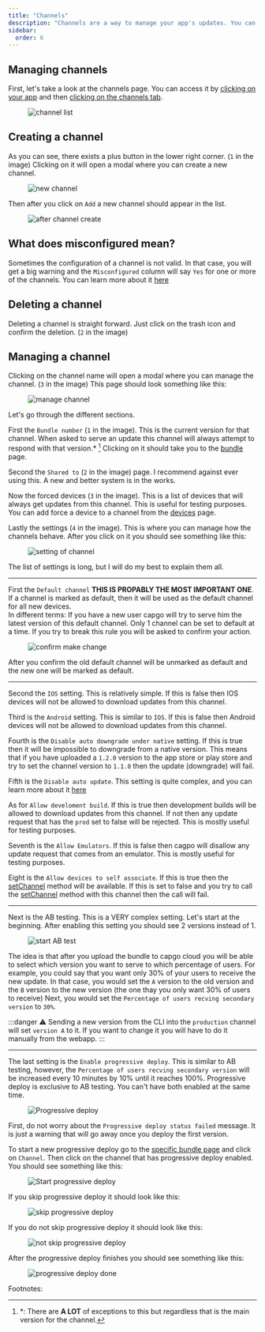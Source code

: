 ```yaml
---
title: "Channels"
description: "Channels are a way to manage your app's updates. You can have multiple channels and each channel can have multiple versions. This allows you to have multiple versions of your app in production at the same time."
sidebar:
  order: 6
---
```


## Managing channels

First, let's take a look at the channels page. You can access it by [clicking on your app](/docs/webapp/main-page) and then [clicking on the channels tab](/docs/webapp/main-app-page).


<figure><img src="/channels.webp" alt="channel list" /><figcaption></figcaption></figure>

## Creating a channel

As you can see, there exists a plus button in the lower right corner. (`1` in the image) Clicking on it will open a modal where you can create a new channel.
<figure><img style="margin-left: auto; margin-right: auto" src="/new_channel_modal.webp" alt="new channel" /><figcaption></figcaption></figure>

Then after you click on `Add` a new channel should appear in the list.
<figure><img src="/post-channel-create.webp" alt="after channel create" /><figcaption></figcaption></figure>

## What does misconfigured mean?
Sometimes the configuration of a channel is not valid. In that case, you will get a big warning and the `Misconfigured` column will say `Yes` for one or more of the channels.
You can learn more about it [here](/docs/tooling/cli#disable-updates-strategy)

## Deleting a channel

Deleting a channel is straight forward. Just click on the trash icon and confirm the deletion. (`2` in the image)

## Managing a channel

Clicking on the channel name will open a modal where you can manage the channel. (`3` in the image)
This page should look something like this:

<figure><img src="/manage_channel_main.webp" alt="manage channel" /><figcaption></figcaption></figure>

Let's go through the different sections.

First the `Bundle number` (`1` in the image). This is the current version for that channel. When asked to serve an update this channel will always attempt to respond with that version.* [^1]
Clicking on it should take you to the [bundle](/docs/webapp/bundles/) page.

Second the `Shared to` (`2` in the image) page. I recommend against ever using this. A new and better system is in the works.

Now the forced devices (`3` in the image). This is a list of devices that will always get updates from this channel. This is useful for testing purposes. You can add force a device to a channel from the [devices](/docs/webapp/devices/) page.

Lastly the settings (`4` in the image). This is where you can manage how the channels behave.
After you click on it you should see something like this:

<figure><img src="/channel_settings.webp" alt="setting of channel" /><figcaption></figcaption></figure>

The list of settings is long, but I will do my best to explain them all.

---
First the `Default channel` **THIS IS PROPABLY THE MOST IMPORTANT ONE**.\
If a channel is marked as default, then it will be used as the default channel for all new devices.\
In different terms: If you have a new user capgo will try to serve him the latest version of this default channel.
Only 1 channel can be set to default at a time. If you try to break this rule you will be asked to confirm your action.

<figure><img style="margin-left: auto; margin-right: auto" src="/confirm-make-default.webp" alt="confirm make change" /><figcaption></figcaption></figure>

After you confirm the old default channel will be unmarked as default and the new one will be marked as default.

---
Second the `IOS` setting. This is relatively simple. If this is false then IOS devices will not be allowed to download updates from this channel.

Third is the `Android` setting. This is similar to `IOS`. If this is false then Android devices will not be allowed to download updates from this channel.

Fourth is the `Disable auto downgrade under native` setting. If this is true then it will be impossible to downgrade from a native version. This means that if you have uploaded a `1.2.0` version to the app store or play store and try to set the channel version to `1.1.0` then the update (downgrade) will fail.

Fifth is the `Disable auto update`. This setting is quite complex, and you can learn more about it [here](/docs/tooling/cli#disable-updates-strategy)

As for `Allow develoment build`. If this is true then development builds will be allowed to download updates from this channel. If not then any update request that has the `prod` set to false will be rejected. This is mostly useful for testing purposes.

Seventh is the `Allow Emulators`. If this is false then cagpo will disallow any update request that comes from an emulator. This is mostly useful for testing purposes.

Eight is the `Allow devices to self associate`. If this is true then the [setChannel](docs/plugin/api/#setchannel) method will be available. If this is set to false and you try to call the [setChannel](docs/plugin/api/#setchannel) method with this channel then the call will fail.

---

Next is the AB testing. This is a VERY complex setting.
Let's start at the beginning. After enabling this setting you should see 2 versions instead of 1.

<figure><img style="margin-left: auto; margin-right: auto" src="/ab-start.webp" alt="start AB test" /><figcaption></figcaption></figure>

The idea is that after you upload the bundle to capgo cloud you will be able to select which version you want to serve to which percentage of users.
For example, you could say that you want only 30% of your users to receive the new update. In that case, you would set the `A` version to the old version and the `B` version to the new version (the one thay you only want 30% of users to receive)
Next, you would set the `Percentage of users recving secondary version` to `30%`.

:::danger
⚠️ Sending a new version from the CLI into the `production` channel will set `version A` to it. If you want to change it you will have to do it manually from the webapp.
:::

---

The last setting is the `Enable progressive deploy`. This is similar to AB testing, however, the `Percentage of users recving secondary version` will be increased every 10 minutes by 10% until it reaches 100%.
Progressive deploy is exclusive to AB testing. You can't have both enabled at the same time.

<figure><img style="margin-left: auto; margin-right: auto" src="/progressive-deploy-show.webp" alt="Progressive deploy" /><figcaption></figcaption></figure>

First, do not worry about the `Progressive deploy status failed` message. It is just a warning that will go away once you deploy the first version.

To start a new progressive deploy go to the [specific bundle page](/docs/webapp/bundles/) and click on `Channel`. Then click on the channel that has progressive deploy enabled. You should see something like this:

<figure><img style="margin-left: auto; margin-right: auto" src="/progressive-start.webp" alt="Start progressive deploy" /><figcaption></figcaption></figure>

If you skip progressive deploy it should look like this:
<figure><img style="margin-left: auto; margin-right: auto" src="/progressive-skip.webp" alt="skip progressive deploy" /><figcaption></figcaption></figure>

If you do not skip progressive deploy it should look like this:

<figure><img style="margin-left: auto; margin-right: auto" src="/progressive-no-skip.webp" alt="not skip progressive deploy" /><figcaption></figcaption></figure>

After the progressive deploy finishes you should see something like this:

<figure><img style="margin-left: auto; margin-right: auto" src="/progressive-deploy-finish.webp" alt="progressive deploy done" /><figcaption></figcaption></figure>

Footnotes:
[^1]: \*: There are **A LOT** of exceptions to this but regardless that is the main version for the channel.
